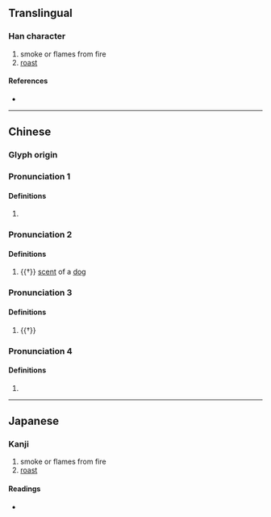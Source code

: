 {{character info}}
==Translingual==

===Han character===
{{Han char|rn=94|rad=犬|as=09|sn=12|four=46227|canj=KHAPV|ids=⿰犭曷}}

# smoke or flames from fire
# [[roast]]

====References====
* {{Han ref|kx=0715.140|dkj=20550|dj=1127.100|hdz=21357.020|uh=7332|ud=29490|bh=DA74|bd=55924}}

----

==Chinese==
{{zh-forms}}

===Glyph origin===
{{Han etym}}

===Pronunciation 1===
{{zh-pron
|m=gé
|c=hit3,hot3
|mc=y
|oc=y
|cat=n
}}

====Definitions====
{{zh-hanzi}}

# {{zh-only|猲狚}}

===Pronunciation 2===
{{zh-pron
|m=hài
|cat=n
}}

====Definitions====
{{zh-hanzi}}

# {{†}} [[scent]] of a [[dog]]

===Pronunciation 3===
{{zh-pron
|m=hè
|cat=
}}

====Definitions====
{{zh-hanzi}}

# {{†}} {{zh-alt-form|嚇}}

===Pronunciation 4===
{{zh-pron
|m=xiē
|cat=n
}}

====Definitions====
{{zh-hanzi}}

# {{zh-only|猲獢}}

----

==Japanese==

===Kanji===
{{ja-kanji|grade=|rs=犬09}}

# smoke or flames from fire
# [[roast]]

====Readings====
* {{ja-readings|on=けつ, かつ, きょう, けち, こう, かち, かい}}